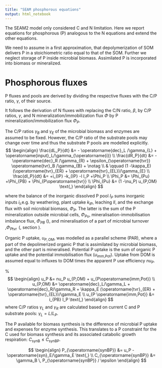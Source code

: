 ```yaml
---
title: "SEAM phosphorous equations"
output: html_notebook
---
```


The SEAM2 model only considered C and N limitation. 
Here we report equations for phosphorous (P) analogous to the N equations
and extend the other equations.

We need to assume in a first approximation, that depolymerization of SOM delivers
P in a stoichiometric ratio equal to that of the SOM. Further we neglect storage of
P inside microbial biomass. Assimilated P is incorporated into biomass or mineralized.

# Phosphorous fluxes
P fluxes and pools are derived by dividing the respective fluxes with the
C/P ratio, $\gamma$, of their source.

It follows the derivation of N fluxes with replacing the C/N ratio, $\beta$, by
C/P ratios, $\gamma$, and N mineralization/immobilization flux $\Phi$ by 
P mineralization/immobilization flux $\Phi_P$.

The C/P ratios $\gamma_B$ and $\gamma_E$ of the microbial biomass and 
enzymes are assumed to be fixed. However, the C/P ratio of the substrate pools
may change over time and thus the substrate P pools are modelled explicitly.
$$
\begin{align}
\frac{dL_P}{dt} &=  - \operatorname{dec}_L /\gamma_{L} +
\operatorname{input}_L/\gamma_{\operatorname{i}} 
\\
\frac{dR_P}{dt} &=  - \operatorname{dec}_R /\gamma_{R} +
\epsilon_{\operatorname{tvr}} \operatorname{tvr}_B /\gamma_{B} + \notag 
\\
& \qquad (1 -\kappa_E) (\operatorname{tvr}_{ER} +
\operatorname{tvr}_{EL})/\gamma_{E} 
\\
\frac{dI_P}{dt} &= +i_{IP} -k_{IP} -l I_P +\Phi_P
\\
\Phi_P &= \Phi_{Pu} +\Phi_{PB} + \Phi_{P\operatorname{tvr}}
\\
\Phi_{Pu} &= (1 -\nu_P) u_{P,OM}
\text{,} 
\end{align}
$$

\noindent where the balance of the inorganic dissolved P pool $I_P$ sums
inorganic inputs $i_I$,e.g. by weathering, plant uptake $k_{IP}$, leaching $l I$, 
and the exchange flux with soil microbial biomass, $\Phi_P$. The latter is
the sum of the P mineralization outside microbial cells, $\Phi_{Pu}$, mineralisation-immobilisation imbalance flux,
$\Phi_ {PB}$ (\ref{eq:PhiPB}), and mineralisation of a part of microbial
turnover ,$\Phi_{P\operatorname{tvr}}$ (\ref{eq:PhiTvr}, section \ref{sec:Tvr}).

Organic P uptake, $u_{P,OM}$, was modelled as a parallel scheme (PAR),
where a part of the depolimerized organic P that is assimilated by microbial biomass, and the other part is mineralised.
Potential P uptake is the sum of organic P uptake and the potential
immobilisation flux ($u_{\operatorname{imm,Pot}}$). Uptake from DOM is assumed
equal to influxes to DOM times the apparent P use efficiency $nu_P$.

%\label{eq:uP}
$$
\begin{align}
u_P &= nu_P u_{P,OM} + u_{P\operatorname{imm,Pot}}
\\
u_{P,OM} &= \operatorname{dec}_L/\gamma_L + \operatorname{dec}_R/\gamma_R +
\kappa_E (\operatorname{tvr}_{ER} + \operatorname{tvr}_{EL})/\gamma_E
\\
u_{P \operatorname{imm,Pot}} &= i_{PB} I_P 
\text{,}
\end{align}
$$
where C/P ratios $\gamma_L$ and $\gamma_R$ are calculated based on current C
and P substrate pools: $\gamma_L = L/L_P$.  

The P available for biomass synthesis is the difference of microbial P
uptake and expenses for enzyme synthesis. This translates to a P
constraint for the C used for biomass synthesis and its associated
catabolic growth respiration: $C_{\operatorname{synB}} \le
C_{\operatorname{synBP}}$.

\label{eq:synBN}
$$
\begin{align}
P_{\operatorname{synBP}} &= u_P - \operatorname{syn}_E/\gamma_E \text{,} \\
C_{\operatorname{synBP}} &= \gamma_B \, P_{\operatorname{synBP}}  / \epsilon
\end{align}
$$

